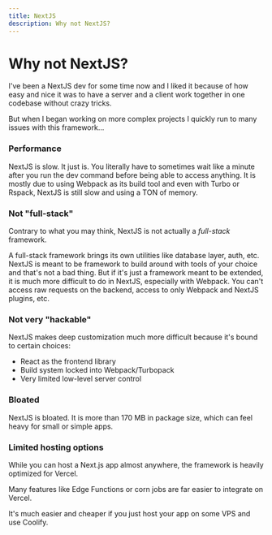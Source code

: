 ```yaml
---
title: NextJS
description: Why not NextJS?
---
```


# Why not NextJS?

I've been a NextJS dev for some time now and I liked it because of how easy and nice it was to have a server and a client work together in one codebase without crazy tricks.

But when I began working on more complex projects I quickly run to many issues with this framework...

### Performance

NextJS is slow. It just is. You literally have to sometimes wait like a minute after you run the dev command before being able to access anything.
It is mostly due to using Webpack as its build tool and even with Turbo or Rspack, NextJS is still slow and using a TON of memory.

### Not "full-stack"

Contrary to what you may think, NextJS is not actually a *full-stack* framework.

A full-stack framework brings its own utilities like database layer, auth, etc. 
NextJS is meant to be framework to build around with tools of your choice and that's not a bad thing.
But if it's just a framework meant to be extended, it is much more difficult to do in NextJS, especially with Webpack.
You can't access raw requests on the backend, access to only Webpack and NextJS plugins, etc.

### Not very "hackable"

NextJS makes deep customization much more difficult because it's bound to certain choices:

- React as the frontend library
- Build system locked into Webpack/Turbopack
- Very limited low-level server control

### Bloated

NextJS is bloated. It is more than 170 MB in package size, which can feel heavy for small or simple apps.

### Limited hosting options

While you can host a Next.js app almost anywhere, the framework is heavily optimized for Vercel.

Many features like Edge Functions or corn jobs are far easier to integrate on Vercel.

It's much easier and cheaper if you just host your app on some VPS and use Coolify.